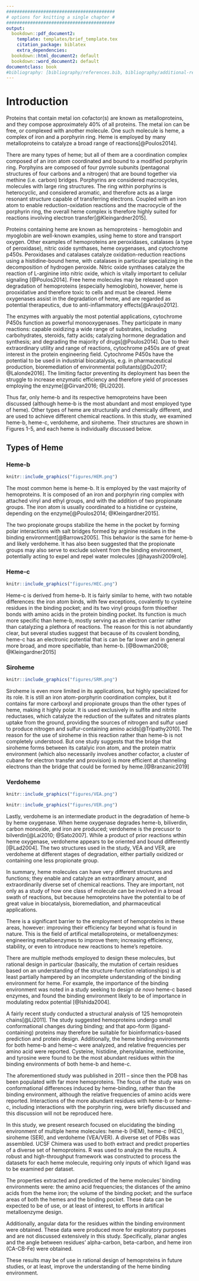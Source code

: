 ```yaml
---
#########################################
# options for knitting a single chapter #
#########################################
output:
  bookdown::pdf_document2:
    template: templates/brief_template.tex
    citation_package: biblatex
    extra_dependencies: 
  bookdown::html_document2: default
  bookdown::word_document2: default
documentclass: book
#bibliography: [bibliography/references.bib, bibliography/additional-references.bib]
---
```


# Introduction {.unnumbered}

```{=tex}
\adjustmtc
\markboth{Introduction}{}
```
<!-- For PDF output, include these two LaTeX commands after unnumbered chapter headings, otherwise the mini table of contents and the running header will show the previous chapter -->

Proteins that contain metal ion cofactor(s) are known as metalloproteins, and they compose approximately 40\% of all proteins. The metal ion can be free, or complexed with another molecule. One such molecule is heme, a complex of iron and a porphyrin ring. Heme is employed by many metalloproteins to catalyze a broad range of reactions[@Poulos2014]. 

There are many types of heme; but all of them are a coordination complex composed of an iron atom coordinated and bound to a modified porphyrin ring. Porphyins are composed of four pyrrole subunits (pentagonal structures of four carbons and a nitrogen) that are bound together via methine (i.e. carbon) bridges. Porphyrins are considered macrocycles, molecules with large ring structures. The ring within porphyrins is heterocyclic, and considered aromatic, and therefore acts as a large resonant structure capable of transferring electrons. Coupled with an iron atom to enable reduction-oxidation reactions and the macrocycle of the porphyrin ring, the overall heme complex is therefore highly suited for reactions involving electron transfer[@Kleingardner2015]. 

<!-- heme-b is proliferate it gets to have its own couple paragraphs -->
Proteins containing heme are known as hemoproteins - hemoglobin and myoglobin are well-known examples, using heme to store and transport oxygen. Other examples of hemoproteins are peroxidases, catalases (a type of peroxidase), nitric oxide synthases, heme oxygenases, and cytochrome p450s. Peroxidases and catalases catalyze oxidation-reduction reactions using a histidine-bound heme, with catalases in particular specializing in the decomposition of hydrogen peroxide. Nitric oxide synthases catalyze the reaction of L-arginine into nitric oxide, which is vitally important to cellular signaling [@Poulos2014]. Free heme molecules may be released upon degradation of hemoproteins (especially hemoglobin), however, heme is prooxidative and therefore toxic to cells and must be cleared. Heme oxygenases assist in the degradation of heme, and are regarded as potential therapeutics, due to anti-inflammatory effects[@Araujo2012].

The enzymes with arguably the most potential applications, cytochrome P450s function as powerful monooxygenases. They participate in many reactions: capable oxidizing a wide range of substrates, including carbohydrates, steroids, fatty acids; catalyzing hormone degradation and synthesis; and degrading the majority of drugs[@Poulos2014]. Due to their extraordinary utility and range of reactions, cytochrome p450s are of great interest in the protein engineering field. Cytochrome P450s have the potential to be used  in industrial biocatalysis, e.g. in pharmaceutical production, bioremediation of environmental pollutants[@Du2017; @Lalonde2016]. The limiting factor preventing its deployment has been the struggle to increase enzymatic efficiency and therefore yield of processes employing the enzyme[@Girvan2016; @Li2020]. 

Thus far, only heme-b and its respective hemoproteins have been discussed (although heme-b  is the most abundant and most employed type of heme). Other types of heme are structurally and chemically different, and are used to achieve different chemical reactions. In this study, we examined heme-b, heme-c, verdoheme, and siroheme. Their structures are shown in Figures 1-5, and each heme is individually discussed below.


## Types of Heme

### Heme-b

```r
knitr::include_graphics("figures/HEM.png")
```

The most common heme is heme-b. It is employed by the vast majority of hemoproteins. It is composed of an iron and porphyrin ring complex with attached vinyl and ethyl groups, and with the addition of two propionate groups. The iron atom is usually coordinated to a histidine or cysteine, depending on the enzyme[@Poulos2014; @Kleingardner2015].

The two propionate groups stabilize the heme in the pocket by forming polar interactions with salt bridges formed by arginine residues in the binding environment[@Barrows2005]. This behavior is the same for heme-b and likely verdoheme. It has also been suggested that the propionate groups may also serve to exclude solvent from the binding environment, potentially acting to expel and repel water molecules [@hayashi2009role].

### Heme-c


```r
knitr::include_graphics("figures/HEC.png")
```

Heme-c is derived from heme-b. It is fairly similar to heme, with two notable differences: the iron atom binds, with few exceptions, covalently to cysteine residues in the binding pocket; and its two vinyl groups form thioether bonds with amino acids in the protein binding pocket. Its function is much more specific than heme-b, mostly serving as an electron carrier rather than catalyzing a plethora of reactions. The reason for this is not abundantly clear, but several studies suggest that because of its covalent bonding, heme-c has an electronic potential that is can be far lower and in general more broad, and more specifiable, than heme-b. [@Bowman2008; @Kleingardner2015]

### Siroheme 

```r
knitr::include_graphics("figures/SRM.png")
```

Siroheme is even more limited in its applications, but highly specialized for its role. It is still an iron atom-porphyrin coordination complex, but it contains far more carboxyl and propionate groups than the other types of heme, making it highly polar. It is used exclusively in sulfite and nitrite reductases, which catalyze the reduction of the sulfates and nitrates plants uptake from the ground, providing the sources of nitrogen and sulfur used to produce nitrogen and sulfur-containing amino acids[@Tripathy2010]. The reason for the use of siroheme in this reaction rather than heme-b is not completely understood. But one study suggests that the bridge that siroheme forms between its catalyic iron atom, and the protein matrix environment (which also necessarily involves another cofactor, a cluster of cubane for electron transfer and provision) is more efficient at channeling electrons than the bridge that could be formed by heme.[@Branzanic2019] 

### Verdoheme

```r
knitr::include_graphics("figures/VEA.png")
```
```r
knitr::include_graphics("figures/VER.png")
```

Lastly, verdoheme is an intermediate product in the degradation of heme-b by heme oxygenase. When heme oxygenase degrades heme-b, biliverdin, carbon monoxide, and iron are produced; verdoheme is the precusor to bilverdin[@Lai2010; @Sato2007]. While a product of prior reactions wthin heme oxygenase, verdoheme appears to be oriented and bound differently [@Lad2004]. The two structures used in the study, VEA and VER, are verdoheme at different stages of degradation, either partially oxidized or containing one less propionate group.

In summary, heme molecules can have very different structures and functions; they enable and catalyze an extraordinary amount, and extraordinarily diverse set of chemical reactions. They are important, not only as a study of how one class of molecule can be involved in a broad swath of reactions, but because hemoproteins have the potential to be of great value in biocatalysis, bioremediation, and pharmaceutical applications. 

There is a significant barrier to the employment of hemoproteins in these areas, however: improving their efficiency far beyond what is found in nature. This is the field of artifical metalloproteins, or metalloenzymes: engineering metalloenzymes to improve them; increasing efficiency, stability, or even to introduce new reactions to heme's repetoire.

There are multiple methods employed to design these molecules, but rational design in particular (basically, the mutation of certain residues based on an understanding of the structure-function relationships) is at least partially hampered by an incomplete understanding of the binding environment for heme. For example, the importance of the binding environment was noted in a study seeking to design *de novo* heme-c based enzymes, and found the binding environment likely to be of importance in modulating redox potential [@Ishida2004].

A fairly recent study conducted a structural analysis of 125 hemoprotein chains[@Li2011]. The study suggested hemoproteins undergo small conformational changes during binding; and that apo-form (ligand-containing) proteins may therefore be suitable for bioinformatics-based prediction and protein design. Additionally, the heme binding environments for both heme-b and heme-c were analyzed, and relative frequencies per amino acid were reported. Cysteine, histidine, phenylalanine, methionine, and tyrosine were found to be the most abundant residues within the binding environments of both heme-b and heme-c. 

<!-- Don't repeat their analysis, I think... -->
<!-- Heme-c in particular exhibited a very high frequency of cysteine residues in the binding environment; reasonable given the necessary formation of thioether bonds. Nonpolar residues, aromatic and hydrophobic, were found to have greater than background frequency, suggesting importance interacting with the porphyrin ring. Arginine was in     -->

The aforementioned study was published in 2011 -- since then the PDB has been populated with far more hemoproteins. The focus of the study was on conformational differences induced by heme-binding, rather than the binding environment, although the relative frequencies of amino acids were reported. Interactions of the more abundant residues with heme-b or heme-c, including interactions with the porphyrin ring, were briefly discussed and this discussion will not be reproduced here. 

In this study, we present research focused on elucidating the binding environment of multiple heme molecules: heme-b (HEM), heme-c (HEC), siroheme (SER), and verdoheme (VEA/VER). A diverse set of PDBs was assembled. UCSF Chimera was used to both extract and predict properties of a diverse set of hemoproteins. R was used to analyze the results. A robust and high-throughput framework was constructed to process the datasets for each heme molecule, requiring only inputs of which ligand was to be examined per dataset.

The properties extracted and predicted of the heme molecules' binding environments were: the amino acid frequencies; the distances of the amino acids from the heme iron; the volume of the binding pocket; and the surface areas of both the hemes and the binding pocket. These data can be expected to be of use, or at least of interest, to efforts in artifical metalloenzyme design.

Additionally, angular data for the residues within the binding environment were obtained. These data were produced more for exploratory purposes and are not discussed extensively in this study. Specifically, planar angles and the angle between residues' alpha-carbon, beta-carbon, and heme iron (CA-CB-Fe) were obtained.

These results may be of use in rational design of hemoproteins in future studies, or at least, improve the understanding of the heme binding environment. 

